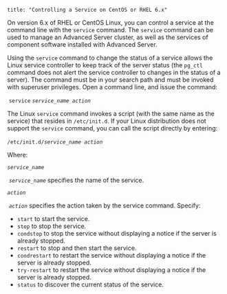 ```
title: "Controlling a Service on CentOS or RHEL 6.x"
```

<div id="controlling_a_service_on_centos_or_rhel_6_x" class="registered_link"></div>

On version 6.x of RHEL or CentOS Linux, you can control a service at the command line with the `service` command. The `service` command can be used to manage an Advanced Server cluster, as well as the services of component software installed with Advanced Server.

Using the `service` command to change the status of a service allows the Linux service controller to keep track of the server status (the `pg_ctl` command does not alert the service controller to changes in the status of a server). The command must be in your search path and must be invoked with superuser privileges. Open a command line, and issue the command:

​			`service` *`service_name action`*

The Linux `service` command invokes a script (with the same name as the service) that resides in `/etc/init.d`. If your Linux distribution does not support the `service` command, you can call the script directly by entering:

​			`/etc/init.d/`*`service_name action`*

Where:

*`service_name`*

​			*`service_name`* specifies the name of the service.

*`action`*

​			*`action`* specifies the action taken by the service command. Specify:

-   `start` to start the service.
-   `stop` to stop the service.
-   `condstop` to stop the service without displaying a notice if the server is already stopped.
-   `restart` to stop and then start the service.
-   `condrestart` to restart the service without displaying a notice if the server is already stopped.
-   `try-restart` to restart the service without displaying a notice if the server is already stopped.
-   `status` to discover the current status of the service.
